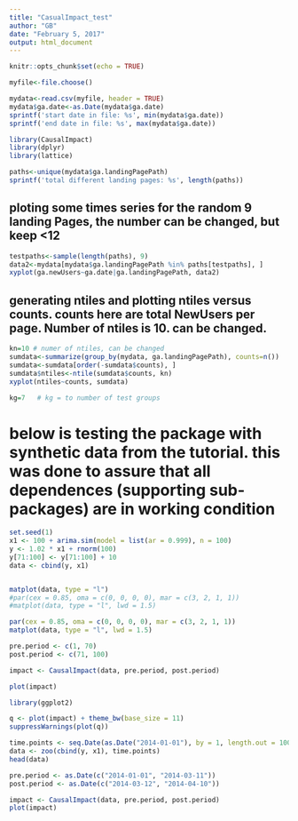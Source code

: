 ```yaml
---
title: "CasualImpact_test"
author: "GB"
date: "February 5, 2017"
output: html_document
---
```


```r
knitr::opts_chunk$set(echo = TRUE)
```

```r
myfile<-file.choose()

```


```r
mydata<-read.csv(myfile, header = TRUE)
mydata$ga.date<-as.Date(mydata$ga.date)
sprintf('start date in file: %s', min(mydata$ga.date))
sprintf('end date in file: %s', max(mydata$ga.date))

```




```r
library(CausalImpact)
library(dplyr)
library(lattice)
```


```r
paths<-unique(mydata$ga.landingPagePath)
sprintf('total different landing pages: %s', length(paths))
```

## ploting some times series for the random 9 landing Pages, the number can be changed, but keep <12


```r
testpaths<-sample(length(paths), 9)
data2<-mydata[mydata$ga.landingPagePath %in% paths[testpaths], ]
xyplot(ga.newUsers~ga.date|ga.landingPagePath, data2)

```

## generating ntiles and plotting ntiles versus counts. counts here are total NewUsers per page. Number of ntiles is 10. can be changed.

```r
kn=10 # numer of ntiles, can be changed
sumdata<-summarize(group_by(mydata, ga.landingPagePath), counts=n())
sumdata<-sumdata[order(-sumdata$counts), ]
sumdata$ntiles<-ntile(sumdata$counts, kn)
xyplot(ntiles~counts, sumdata)
```



```r
kg=7   # kg = to number of test groups 

```



# 
# 
# below is testing the package with synthetic data from the tutorial. this was done to assure that all dependences (supporting sub-packages) are in working condition



```r
set.seed(1)
x1 <- 100 + arima.sim(model = list(ar = 0.999), n = 100)
y <- 1.02 * x1 + rnorm(100)
y[71:100] <- y[71:100] + 10
data <- cbind(y, x1)
```

```r

```

```r
matplot(data, type = "l")
#par(cex = 0.85, oma = c(0, 0, 0, 0), mar = c(3, 2, 1, 1))
#matplot(data, type = "l", lwd = 1.5)
```

```r
par(cex = 0.85, oma = c(0, 0, 0, 0), mar = c(3, 2, 1, 1))
matplot(data, type = "l", lwd = 1.5)
```
```r
pre.period <- c(1, 70)
post.period <- c(71, 100)
```


```r
impact <- CausalImpact(data, pre.period, post.period)
```

```r
plot(impact)
```

```r
library(ggplot2)
```

```r
q <- plot(impact) + theme_bw(base_size = 11)
suppressWarnings(plot(q))
```
```r
time.points <- seq.Date(as.Date("2014-01-01"), by = 1, length.out = 100)
data <- zoo(cbind(y, x1), time.points)
head(data)
```

```r
pre.period <- as.Date(c("2014-01-01", "2014-03-11"))
post.period <- as.Date(c("2014-03-12", "2014-04-10"))
```
```r
impact <- CausalImpact(data, pre.period, post.period)
plot(impact)
```

